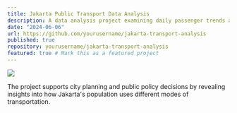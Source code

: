```yaml
---
title: Jakarta Public Transport Data Analysis
description: A data analysis project examining daily passenger trends across multiple transport modes in DKI Jakarta — including TransJakarta, MRT, LRT, KRL, ojek online, kapal, and taxis. Focuses on uncovering usage patterns and urban mobility insights.
date: "2024-06-06"
url: https://github.com/yourusername/jakarta-transport-analysis
published: true
repository: yourusername/jakarta-transport-analysis
featured: true # Mark this as a featured project
---
```


[![](https://yourprojectimageurl.com/transport-preview.png)](https://github.com/yourusername/jakarta-transport-analysis)

The project supports city planning and public policy decisions by revealing insights into how Jakarta's population uses different modes of transportation.
